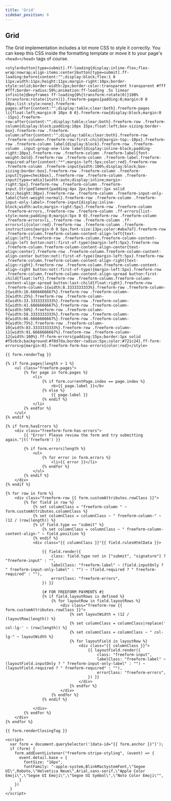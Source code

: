 ```yaml
---
title: 'Grid'
sidebar_position: 6
---
```


## Grid

The Grid implementation includes a lot more CSS to style it correctly. You can keep this CSS inside the formatting template or move it to your page's `<head></head>` tags of course.

```twig
<style>button[type=submit].ff-loading{display:inline-flex;flex-wrap:nowrap;align-items:center}button[type=submit].ff-loading:before{content:"";display:block;flex:1 0 11px;width:11px;height:11px;margin-right:10px;border-style:solid;border-width:2px;border-color:transparent transparent #fff #fff;border-radius:50%;animation:ff-loading .5s linear infinite}@keyframes ff-loading{0%{transform:rotate(0)}100%{transform:rotate(1turn)}}.freeform-pages{padding:0;margin:0 0 10px;list-style:none}.freeform-pages:after{content:"";display:table;clear:both}.freeform-pages li{float:left;margin:0 10px 0 0}.freeform-row{display:block;margin:0 -15px}.freeform-row:after{content:"";display:table;clear:both}.freeform-row .freeform-column{display:block;padding:10px 15px;float:left;box-sizing:border-box}.freeform-row .freeform-column:after{content:"";display:table;clear:both}.freeform-row .freeform-column>.freeform-row:first-child{margin-top:-10px}.freeform-row .freeform-column label{display:block}.freeform-row .freeform-column .input-group-one-line label{display:inline-block;padding-right:10px}.freeform-row .freeform-column .freeform-label{font-weight:bold}.freeform-row .freeform-column .freeform-label.freeform-required:after{content:"*";margin-left:5px;color:red}.freeform-row .freeform-column .freeform-input{width:100%;display:block;box-sizing:border-box}.freeform-row .freeform-column .freeform-input[type=checkbox],.freeform-row .freeform-column .freeform-input[type=radio]{width:auto;display:inline;margin-right:5px}.freeform-row .freeform-column .freeform-input.StripeElement{padding:4px 2px;border:1px solid #ccc;height:30px}.freeform-row .freeform-column .freeform-input-only-label{font-weight:normal}.freeform-row .freeform-column .freeform-input-only-label>.freeform-input{display:inline-block;width:auto;margin-right:5px}.freeform-row .freeform-column .freeform-errors,.freeform-row .freeform-column .ff-errors{list-style:none;padding:0;margin:5px 0 0}.freeform-row .freeform-column .freeform-errors>li,.freeform-row .freeform-column .ff-errors>li{color:red}.freeform-row .freeform-column .freeform-instructions{margin:0 0 5px;font-size:13px;color:#aba7a7}.freeform-row .freeform-column.freeform-column-content-align-left{text-align:left}.freeform-row .freeform-column.freeform-column-content-align-left button:not(:first-of-type){margin-left:5px}.freeform-row .freeform-column.freeform-column-content-align-center{text-align:center}.freeform-row .freeform-column.freeform-column-content-align-center button:not(:first-of-type){margin-left:5px}.freeform-row .freeform-column.freeform-column-content-align-right{text-align:right}.freeform-row .freeform-column.freeform-column-content-align-right button:not(:first-of-type){margin-left:5px}.freeform-row .freeform-column.freeform-column-content-align-spread button:first-child{float:left}.freeform-row .freeform-column.freeform-column-content-align-spread button:last-child{float:right}.freeform-row .freeform-column-1{width:8.3333333333%}.freeform-row .freeform-column-2{width:16.6666666667%}.freeform-row .freeform-column-3{width:25%}.freeform-row .freeform-column-4{width:33.3333333333%}.freeform-row .freeform-column-5{width:41.6666666667%}.freeform-row .freeform-column-6{width:50%}.freeform-row .freeform-column-7{width:58.3333333333%}.freeform-row .freeform-column-8{width:66.6666666667%}.freeform-row .freeform-column-9{width:75%}.freeform-row .freeform-column-10{width:83.3333333333%}.freeform-row .freeform-column-11{width:91.6666666667%}.freeform-row .freeform-column-12{width:100%}.ff-form-errors{padding:15px;border:1px solid #f5c6cb;background:#f8d7da;border-radius:5px;color:#721c24}.ff-form-errors>p{margin:0}.freeform-form-has-errors{color:red}</style>

{{ form.renderTag }}

{% if form.pages|length > 1 %}
    <ul class="freeform-pages">
        {% for page in form.pages %}
            <li>
                {% if form.currentPage.index == page.index %}
                    <b>{{ page.label }}</b>
                {% else %}
                    {{ page.label }}
                {% endif %}
            </li>
        {% endfor %}
    </ul>
{% endif %}

{% if form.hasErrors %}
    <div class="freeform-form-has-errors">
        {{ "Error! Please review the form and try submitting again."|t('freeform') }}

        {% if form.errors|length %}
            <ul>
                {% for error in form.errors %}
                    <li>{{ error }}</li>
                {% endfor %}
            </ul>
        {% endif %}
    </div>
{% endif %}

{% for row in form %}
    <div class="freeform-row {{ form.customAttributes.rowClass }}">
        {% for field in row %}
            {% set columnClass = "freeform-column " ~ form.customAttributes.columnClass %}
            {% set columnClass = columnClass ~ " freeform-column-" ~ (12 / (row|length)) %}
            {% if field.type == "submit" %}
                {% set columnClass = columnClass ~ " freeform-column-content-align-" ~ field.position %}
            {% endif %}
            <div class="{{ columnClass }}"{{ field.rulesHtmlData }}>

                {{ field.render({
                    class: field.type not in ["submit", "signature"] ? "freeform-input" : "",
                    labelClass: "freeform-label" ~ (field.inputOnly ? " freeform-input-only-label" : "") ~ (field.required ? " freeform-required" : ""),
                    errorClass: "freeform-errors",
                }) }}

                {# FOR FREEFORM PAYMENTS #}
                {% if field.layoutRows is defined %}
                    {% for layoutRow in field.layoutRows %}
                        <div class="freeform-row {{ form.customAttributes.rowClass }}">
                            {% set layoutWidth = (12 / (layoutRow|length)) %}
                            {% set columnClass = columnClass|replace(' col-lg-' ~ (row|length)) %}
                            {% set columnClass = columnClass ~ " col-lg-" ~ layoutWidth %}
                            {% for layoutField in layoutRow %}
                                <div class="{{ columnClass }}">
                                    {{ layoutField.render({
                                        class: "freeform-input",
                                        labelClass: "freeform-label" ~ (layoutField.inputOnly ? " freeform-input-only-label" : "") ~ (layoutField.required ? " freeform-required" : ""),
                                        errorClass: "freeform-errors",
                                    }) }}
                                </div>
                            {% endfor %}
                        </div>
                    {% endfor %}
                {% endif %}

            </div>
        {% endfor %}
    </div>
{% endfor %}

{{ form.renderClosingTag }}

<script>
  var form = document.querySelector('[data-id="{{ form.anchor }}"]');
  if (form) {
    form.addEventListener("freeform-stripe-styling", (event) => {
      event.detail.base = {
        fontSize: "16px",
        fontFamily: "-apple-system,BlinkMacSystemFont,\"Segoe UI\",Roboto,\"Helvetica Neue\",Arial,sans-serif,\"Apple Color Emoji\",\"Segoe UI Emoji\",\"Segoe UI Symbol\",\"Noto Color Emoji\"",
      }
    })
  }
</script>
```
